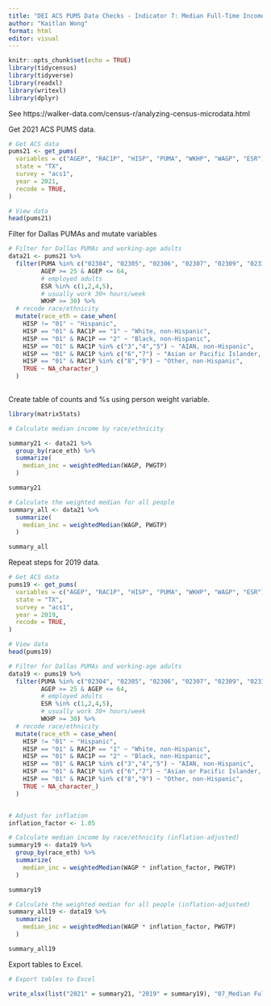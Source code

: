 ---
title: "DEI ACS PUMS Data Checks - Indicator 7: Median Full-Time Income"
author: "Kaitlan Wong"
format: html
editor: visual
---

```{r setup, include=FALSE}
knitr::opts_chunk$set(echo = TRUE)
library(tidycensus) 
library(tidyverse) 
library(readxl) 
library(writexl) 
library(dplyr)
```

See https://walker-data.com/census-r/analyzing-census-microdata.html

Get 2021 ACS PUMS data.

```{r}
# Get ACS data
pums21 <- get_pums(
  variables = c("AGEP", "RAC1P", "HISP", "PUMA", "WKHP", "WAGP", "ESR"),
  state = "TX",
  survey = "acs1",
  year = 2021,
  recode = TRUE,
)

# View data
head(pums21)
```

Filter for Dallas PUMAs and mutate variables

```{r}
# Filter for Dallas PUMAs and working-age adults
data21 <- pums21 %>%
  filter(PUMA %in% c("02304", "02305", "02306", "02307", "02309", "02310", "02311", "02312", "02313", "02314", "02315", "02316", "02319", "01901", "02001"),
         AGEP >= 25 & AGEP <= 64,
         # employed adults
         ESR %in% c(1,2,4,5),
         # usually work 30+ hours/week
         WKHP >= 30) %>%
  # recode race/ethnicity
  mutate(race_eth = case_when(
    HISP != "01" ~ "Hispanic",
    HISP == "01" & RAC1P == "1" ~ "White, non-Hispanic",
    HISP == "01" & RAC1P == "2" ~ "Black, non-Hispanic",
    HISP == "01" & RAC1P %in% c("3","4","5") ~ "AIAN, non-Hispanic",
    HISP == "01" & RAC1P %in% c("6","7") ~ "Asian or Pacific Islander, non-Hispanic",
    HISP == "01" & RAC1P %in% c("8","9") ~ "Other, non-Hispanic",
    TRUE ~ NA_character_)
  )
     
```

Create table of counts and %s using person weight variable.

```{r}
library(matrixStats)

# Calculate median income by race/ethnicity

summary21 <- data21 %>%
  group_by(race_eth) %>%
  summarize(
    median_inc = weightedMedian(WAGP, PWGTP)
  )

summary21

```

```{r}
# Calculate the weighted median for all people
summary_all <- data21 %>%
  summarize(
    median_inc = weightedMedian(WAGP, PWGTP)
  )

summary_all
```

Repeat steps for 2019 data.

```{r}
# Get ACS data
pums19 <- get_pums(
  variables = c("AGEP", "RAC1P", "HISP", "PUMA", "WKHP", "WAGP", "ESR"),
  state = "TX",
  survey = "acs1",
  year = 2019,
  recode = TRUE,
)

# View data
head(pums19)
```

```{r}
# Filter for Dallas PUMAs and working-age adults
data19 <- pums19 %>%
  filter(PUMA %in% c("02304", "02305", "02306", "02307", "02309", "02310", "02311", "02312", "02313", "02314", "02315", "02316", "02319", "01901", "02001"),
         AGEP >= 25 & AGEP <= 64,
         # employed adults
         ESR %in% c(1,2,4,5),
         # usually work 30+ hours/week
         WKHP >= 30) %>%
  # recode race/ethnicity
  mutate(race_eth = case_when(
    HISP != "01" ~ "Hispanic",
    HISP == "01" & RAC1P == "1" ~ "White, non-Hispanic",
    HISP == "01" & RAC1P == "2" ~ "Black, non-Hispanic",
    HISP == "01" & RAC1P %in% c("3","4","5") ~ "AIAN, non-Hispanic",
    HISP == "01" & RAC1P %in% c("6","7") ~ "Asian or Pacific Islander, non-Hispanic",
    HISP == "01" & RAC1P %in% c("8","9") ~ "Other, non-Hispanic",
    TRUE ~ NA_character_)
  )


# Adjust for inflation
inflation_factor <- 1.05

# Calculate median income by race/ethnicity (inflation-adjusted)
summary19 <- data19 %>%
  group_by(race_eth) %>%
  summarize(
    median_inc = weightedMedian(WAGP * inflation_factor, PWGTP)
  )

summary19

# Calculate the weighted median for all people (inflation-adjusted)
summary_all19 <- data19 %>%
  summarize(
    median_inc = weightedMedian(WAGP * inflation_factor, PWGTP)
  )

summary_all19
```

Export tables to Excel.

```{r}
# Export tables to Excel

write_xlsx(list("2021" = summary21, "2019" = summary19), "07_Median Full-Time Income.xlsx")
```
